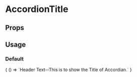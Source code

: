 
# AccordionTitle

<Meta
  title='AccordionTitle'
  component='fw-accordion-title'
/>

## Props 

<Props of="fw-accordion-title"/>

## Usage

### Default
<Preview>
  <Story name='Default'>
    {
      () => `<fw-accordion-title>Header Text--This is to show the Title of Accordian.</fw-accordion-title>`
    }
  </Story>
</Preview>

